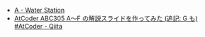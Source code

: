 
<Meta title="ABC305/ABC305-A" />
<Slide src={Png} label="ABC305 A - Water Station" />

- [A \- Water Station](https://atcoder.jp/contests/abc305/tasks/abc305_a)
- [AtCoder ABC305 A～F の解説スライドを作ってみた \(追記: G も\) \#AtCoder \- Qiita](https://qiita.com/hossie/items/bb08bf6abe92b2f85269)
